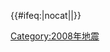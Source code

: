 {{歷年地震
  |name = 2008年地震
  |year = 2008
  |col1 =
* 2月{{0}}3日：{{le|2008年基伏湖地震|2008 Lake Kivu earthquake|刚果（金）基伏湖}}'''†'''（M5.9）
* 5月{{0}}8日：[[2008年茨城地震|日本茨城县]]（M7.0）
* 5月12日：[[汶川大地震|中国汶川]]'''†''' '''‡'''（M8.0）
* 5月29日：{{le|2008年冰島地震|2008 Iceland earthquake|冰島}}（M6.1）
* 6月{{0}}8日：{{le|2008年伯羅奔尼撒地震|2008 Peloponnese earthquake|希臘伯羅奔尼撒}}（M6.4）
  |col2 =
* {{0}}6月14日：[[岩手宫城内陆地震|日本岩手县]]（M7.2）
* {{0}}7月15日：{{le|2008年十二群島地震|2008 Dodecanese earthquake|希臘十二群島}}（M6.4）
* {{0}}7月24日：[[2008年7月岩手地震|日本岩手县]]（M6.8）
* {{0}}8月21日：{{le|2008年盈江地震|2008 Yingjiang earthquakes|中國盈江}}（M6.0）
* {{0}}8月30日：[[攀枝花地震|中国攀枝花]]'''†'''（M6.1）
  |col3 =
* {{0}}9月10日：[[2008年阿巴斯港地震|阿巴斯港]]（M6.1）
* 10月{{0}}5日：{{le|2008年吉尔吉斯斯坦地震|2008 Kyrgyzstan earthquake|吉尔吉斯斯坦}}'''†'''（M6.6）
* 10月{{0}}6日：[[2008年当雄地震|中国当雄]]（M6.4）
* 10月29日：[[2008年巴基斯坦地震|巴基斯坦]]'''†'''（M6.4）
* 11月17日：[[2008年苏拉威西岛地震|印尼苏拉威西岛]]（M7.4）
}}<includeonly>{{#ifeq:{{{1}}}|nocat||[[Category:2008年地震]]}}</includeonly><noinclude>{{Documentation}}</noinclude>